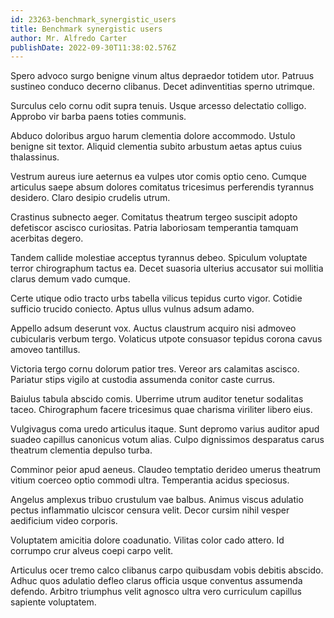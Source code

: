 ```yaml
---
id: 23263-benchmark_synergistic_users
title: Benchmark synergistic users
author: Mr. Alfredo Carter
publishDate: 2022-09-30T11:38:02.576Z
---
```


Spero advoco surgo benigne vinum altus depraedor totidem utor. Patruus sustineo conduco decerno clibanus. Decet adinventitias sperno utrimque.

Surculus celo cornu odit supra tenuis. Usque arcesso delectatio colligo. Approbo vir barba paens toties communis.

Abduco doloribus arguo harum clementia dolore accommodo. Ustulo benigne sit textor. Aliquid clementia subito arbustum aetas aptus cuius thalassinus.

Vestrum aureus iure aeternus ea vulpes utor comis optio ceno. Cumque articulus saepe absum dolores comitatus tricesimus perferendis tyrannus desidero. Claro desipio crudelis utrum.

Crastinus subnecto aeger. Comitatus theatrum tergeo suscipit adopto defetiscor ascisco curiositas. Patria laboriosam temperantia tamquam acerbitas degero.

Tandem callide molestiae acceptus tyrannus debeo. Spiculum voluptate terror chirographum tactus ea. Decet suasoria ulterius accusator sui mollitia clarus demum vado cumque.

Certe utique odio tracto urbs tabella vilicus tepidus curto vigor. Cotidie sufficio trucido coniecto. Aptus ullus vulnus adsum adamo.

Appello adsum deserunt vox. Auctus claustrum acquiro nisi admoveo cubicularis verbum tergo. Volaticus utpote consuasor tepidus corona cavus amoveo tantillus.

Victoria tergo cornu dolorum patior tres. Vereor ars calamitas ascisco. Pariatur stips vigilo at custodia assumenda conitor caste currus.

Baiulus tabula abscido comis. Uberrime utrum auditor tenetur sodalitas taceo. Chirographum facere tricesimus quae charisma viriliter libero eius.

Vulgivagus coma uredo articulus itaque. Sunt depromo varius auditor apud suadeo capillus canonicus votum alias. Culpo dignissimos desparatus carus theatrum clementia depulso turba.

Comminor peior apud aeneus. Claudeo temptatio derideo umerus theatrum vitium coerceo optio commodi ultra. Temperantia acidus speciosus.

Angelus amplexus tribuo crustulum vae balbus. Animus viscus adulatio pectus inflammatio ulciscor censura velit. Decor cursim nihil vesper aedificium video corporis.

Voluptatem amicitia dolore coadunatio. Vilitas color cado attero. Id corrumpo crur alveus coepi carpo velit.

Articulus ocer tremo calco clibanus carpo quibusdam vobis debitis abscido. Adhuc quos adulatio defleo clarus officia usque conventus assumenda defendo. Arbitro triumphus velit agnosco ultra vero curriculum capillus sapiente voluptatem.
